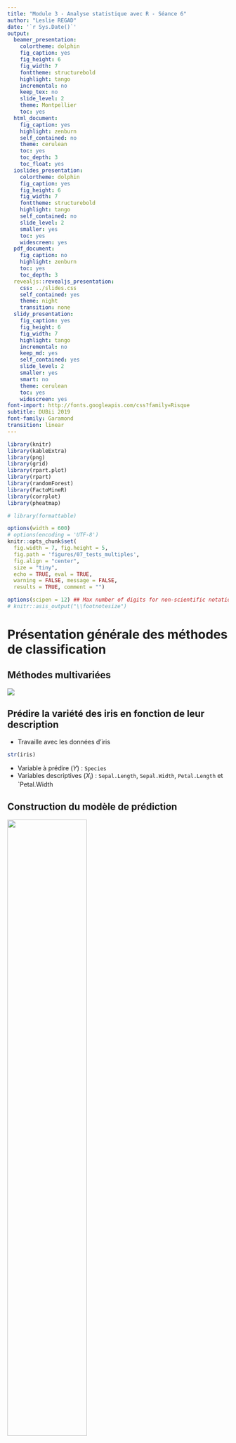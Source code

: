 ```yaml
---
title: "Module 3 - Analyse statistique avec R - Séance 6"
author: "Leslie REGAD"
date: '`r Sys.Date()`'
output:
  beamer_presentation:
    colortheme: dolphin
    fig_caption: yes
    fig_height: 6
    fig_width: 7
    fonttheme: structurebold
    highlight: tango
    incremental: no
    keep_tex: no
    slide_level: 2
    theme: Montpellier
    toc: yes
  html_document:
    fig_caption: yes
    highlight: zenburn
    self_contained: no
    theme: cerulean
    toc: yes
    toc_depth: 3
    toc_float: yes
  ioslides_presentation:
    colortheme: dolphin
    fig_caption: yes
    fig_height: 6
    fig_width: 7
    fonttheme: structurebold
    highlight: tango
    self_contained: no
    slide_level: 2
    smaller: yes
    toc: yes
    widescreen: yes
  pdf_document:
    fig_caption: no
    highlight: zenburn
    toc: yes
    toc_depth: 3
  revealjs::revealjs_presentation:
    css: ../slides.css
    self_contained: yes
    theme: night
    transition: none
  slidy_presentation:
    fig_caption: yes
    fig_height: 6
    fig_width: 7
    highlight: tango
    incremental: no
    keep_md: yes
    self_contained: yes
    slide_level: 2
    smaller: yes
    smart: no
    theme: cerulean
    toc: yes
    widescreen: yes
font-import: http://fonts.googleapis.com/css?family=Risque
subtitle: DUBii 2019
font-family: Garamond
transition: linear
---
```


```r
library(knitr)
library(kableExtra)
library(png)
library(grid)
library(rpart.plot)
library(rpart)
library(randomForest)
library(FactoMineR)
library(corrplot)
library(pheatmap)

# library(formattable)

options(width = 600)
# options(encoding = 'UTF-8')
knitr::opts_chunk$set(
  fig.width = 7, fig.height = 5, 
  fig.path = 'figures/07_tests_multiples',
  fig.align = "center", 
  size = "tiny", 
  echo = TRUE, eval = TRUE, 
  warning = FALSE, message = FALSE, 
  results = TRUE, comment = "")

options(scipen = 12) ## Max number of digits for non-scientific notation
# knitr::asis_output("\\footnotesize")

```


# Présentation générale des méthodes de classification

## Méthodes multivariées
![](img/machineLearning.png)



## Prédire la variété des iris en fonction de leur description  

* Travaille avec les données d'iris
```r
str(iris)
```

* Variable à prédire ($Y$) : `Species`   
* Variables descriptives ($X_i$) : `Sepal.Length`, `Sepal.Width`, `Petal.Length` et `Petal.Width     



## Construction du modèle de prédiction

![](img/modeleStat.png){width=60%}


## Propriétés d'un bon modèle de prédiction  

* Bonnes performances  
* Reproductible sur de nouvelles données  
* Simple  
* Facile à interpréter  
    

## Protocole général

![](img/protocole.png)


## Calcul des performances d'un modèle

* prédiction de deux classes : 
    + ![performances d'un modèle] (https://en.wikipedia.org/wiki/Sensitivity_and_specificity)
* prédiction de plus de deux classes :  
    + accuracy  

## Méthodes
* Arbres de décision : CART (Classification and Regression Trees)
* Forêts aléatoires  
* *Support Vector Machines* (SVM)  
* Réseaux de neurones


# Arbres de décision

## Qu'est qu'un arbre de décision 

 **Classification par une série de tests** 

* Diviser récursivement les individus à l'aide de tests définis à partir des variables jusqu'à ce qu'on obtienne des sous-ensembles d'individus n'appartenant qu'à une seule classe
* partitionnement de l'espace des données en sous-régions homogènes en termes de classes 

```r
ind.app <- sample(1:nrow(iris), size = nrow(iris)*2/3)
mat.app <- iris[ind.app,]
rpart.fit <- rpart(Species ~ . , data = iris)
nf<-layout(matrix(c(1,2), 1, 2))
prp(rpart.fit, type=0, extra=1, nn=TRUE, box.col = "lightblue2", split.box.col="wheat1")
#image(1:ncol(iris[,-5]), 1:nrow(iris) ,t(as.matrix(iris[, -5])), ylab = "flowers", las = 1,xaxt="n", xlab="")
#axis(1, 1:4, colnames(iris[,-5]), las=2, cex=0.5)
plot(iris[,3], iris[,4], col = as.numeric(iris[,5]), pch=19, xlab=colnames(iris)[3], ylab=colnames(iris)[4])
abline(v=2.5, h=1.8, lty=2, col="gray80")
```


## Création des échantillons d'apprentissage et de test

* Echantillon d'apprentissage : 2/3 des individus choisis aléatoirement 

```r
ind.app <- sample(1:nrow(iris), size = nrow(iris)*2/3)
mat.app <- iris[ind.app,]
summary(mat.app)
```


## Création des échantillons d'apprentissage et de test
* Echantillon test : le 1/3 des individus restant

```r
mat.test <- iris[-ind.app,]
summary(mat.test)
```



## Validation des échantillons d'apprentissage et test

* Création d'un vecteur couleur :  
    + en rouge les individus appartenant au jeu d'apprentissage  
    + en vert les individus appartenant au jeu test
    
```r
vcol.set <- rep("green", length <- nrow(iris))
vcol.set[ind.app] <- "red"
```

* calcul de l'ACP en utilisant les 4 descripteurs
```r
pca.res <- PCA(iris[,-5], graph = FALSE)
```


## Validation des échantillons d'apprentissage et test

```r
plot(pca.res,choix="ind",col.ind=vcol.set,label="none")
legend("topleft",c("training set","test set"),col=c(2,3),lty=1)
```


## Apprentissage du modèle sur l'échantillon d'apprentissage
```r
rpart.fit<-rpart(Species ~ . , data = mat.app)
prp(rpart.fit, type=0, extra=1, nn=TRUE)
```


##Evaluation du modèle sur le jeu d'apprentissage

* Table de confusion 

```r
pred.app<-predict(rpart.fit,newdata=mat.app,type="class")
(tc <- table(mat.app[,"Species"],pred.app))
```

* *Accuracy* (taux de bien prédit) = $\frac{VN+VP}{VN+VP+FN+FP}$
```r
(acc <- sum(diag(tc))/sum(tc))
```

##Evaluation du modèle sur le jeu test

* Table de confusion 
```r
pred.test<-predict(rpart.fit,newdata=mat.test,type="class")
(tc<-table(mat.test[,"Species"], pred.test))
```

* *Accuracy*
```r
(acc <- sum(diag(tc))/sum(tc))
```


## Etude de l'importance des descripteurs

* Deux descripteurs `Petal.Length` et `Petal.Width` sont nécéssaires pour prédire l'espèce.

```r
prp(rpart.fit,type=0,extra=1,nn=TRUE)
```

$\quad$  
$\rightarrow$ Sélection de variables souvent drastique


## Différents algorithmes d'arbres de décision

* ID3 (Inductive Decision Tree, Quinlan 1979)   
    + arbres « de discrimination » (variables uniquement qualitatives)  
    + critère d’hétérogénéité = entropie  
* C4.5 (Quinlan 1993)  
    + amélioration des ID3  
    + gestion des valeurs manquantes  
* CART (Classification And Regression Tree, Breiman et al. 1984)  
    + critère d’hétérogénéité = Gini  



## Avantages et inconvénients des arbres de décision  

* Avantages :   
    + Pas besoin de normaliser les données  
    + La variable à prédire peut être muti-classes  
    + Facilité d'interprétation   
    + Sélection de variables  
* Inconvénients :   
    + Sensibles au bruit et points abérrants  
    + Sélection des variables drastique
    + Sur-apprentissage  


# *Random forest* (Forêts aléatoires)

## Random forest : Principe

<center>
![](img/randomForest_1.png){width=50%}
</center>

* Apprendre un grand nombre d'arbres permettant de voter pour la classe la plus populaire   
* Double randomisation sur les variables et sur les individus  

## Construction d'une forêt aléatoire  

* But : prédire l'espèce des iris
* Les données :  échantillon d'apprentissage :  
    + $p$ = nombre de variables ($p=4$)
    + $n$ = nombre de fleurs ($n=100$)

## Construction du $k^{ème}$ arbre - randomisation sur les individus

<center> **Double randomisation sur les individus et sur les variables**</center>

* Création d'un **échantillon bootstrap** contenant $n$ individus = **tirage aléatoire avec remise** de $n$ individus dans le jeu d'apprentissage
```r
ech.B1<-sample(1:nrow(mat.app),size=nrow(mat.app),
               replace=T)
length(ech.B1) ; sort(ech.B1)[1:15]
```


## Construction du $k^{ème}$ arbre - randomisation sur les individus

* Génération de deux échantillons différents à partir de la matrice d'apprentissage :   
    + échantillon de bootstrap  $\rightarrow$ Construction d'un arbre
    + échantillon OOB (Out-Of-Bag) : contient les individus qui ne sont pas présents dans l'échantillon bootstrap $\rightarrow$ Calcul de l'erreur du modèle

```r
ech.OOB1 <- setdiff(1:nrow(mat.app), ech.B1)
head(ech.OOB1)
```


* Chaque arbre de la forêt va être construit sur un jeu bootstrap différent


## Construction du $k^{ème}$ arbre - randomisation sur les variables

<center> **Double randomisation sur les individus et sur les variables**</center>

* Pour la construction d'un noeud de l'arbre : Sélectionne aléatoirement $q$ variables parmi les $p$

```r
nbr.var <- 2
list.var <- colnames(iris)[-5]
var.sel <- sample(list.var, size = nbr.var)
var.sel
```


## Construction du $k^{ème}$ arbre - randomisation sur les variables

* Le 1er noeud du $k^{ème}$ arbre se construit avec le jeu suivant :   
```r
random.data1 <- mat.app[ech.B1, var.sel]
head(random.data1)
```

* pour les noeud suivant : sélectionne à chaque fois $q$ variables  

* nouvel arbre : création d'un nouvel échantillon bootstrap  



## Deux paramètres à définir 

* **Nombre d'arbres** dans la forêt (*ntree*)  
    + **assez grand**  pour que chaque observation soit prédite suffisamment de fois

* **Nombre de variables tirées aléatoirement** (*mtry*) :
    + permet de gérer la corrélation et la force de la forêt :   
        + **Corrélation** : ressemblance entre les arbres  
        + **Force** : capacité de chaque arbre à ne pas faire d'erreur
    + idéal : Faible corrélation et une grande force
    + quand *mtry* augmente : la corrélation et la force augmente $\rightarrow$ Trouver un juste milieu.


## Performance du modèle  

* Calcul de la performance non biaisée du modèle  
$\rightarrow$ : utilisation des données des échantillons OOB  
* Calcul des performances sur l'échantillon d'apprentissage  
* Calcul des performances sur l'échantillon test  



## Prédiction de l'espèce d'iris - Construction du modèle
```r
library(randomForest)
rf.fit<-randomForest(Species~.,data=mat.app,mtree=500,
                     mtry=2,importance=TRUE)
rf.fit$ntree
rf.fit$mtry
```
## Prédiction de l'espèce d'iris - Estimation des performances du modèle

* sur les jeux OOB
```r
rf.fit$confusion
```



## Prédiction de l'espèce d'iris - Estimation des performances du modèle
```r
par(mar=c(3,2,1,1))
```
```r
plot(rf.fit, main="")
```

## Etude de l'importance des variables 

* Random forest : aucune visualisation du modèle  
* calcul de l'importance de chaque variable dans le modèle par permutations

![](img/Importance.png){width=80%}


## Etude de l'importance des variables 

* Importance de la variable $j$ dans l'arbre $i$ : $Imp(j,i)=b-a$  
* Importance globale de la variable $j$ = moyenne des importances sur les $k$ arbres impliquant la variable $j$  
$$Imp(j) = \sum\limits_{i=1}^{k}Imp(j,i)$$


## Etude de l'importance des variables 
```r
par(mar=c(2,1,1,1))
```
```r
varImpPlot(rf.fit, main="", type=1)
```

## Avantage et inconvénients des random forests

* Avantages :  
    + méthodes très puissantes  
    + permet de gérer des gros jeux de données  
    + quantification de l'importance des descripteurs  
* Inconvénients :
    + Risque de sur-ajustement
    + Mauvaises performances si beaucoup de variables bruits
    + Modèle plus complexe et moins interprétable que les arbres classiques
    + Paramètres à optimiser
 

## Merci de votre attention !!!

* Prédiction du type de tumeurs sur les données 
    + apprentissage d'un modèle de CART
    + apprentissage d'une forêt aléatoire
$\quad$
$\quad$




